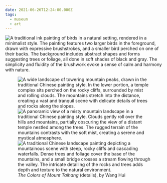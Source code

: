 ```yaml
---
date: 2021-06-26T12:24:00.000Z
tags:
  - museum
  - art
---
```

![A traditional ink painting of birds in a natural setting, rendered in a minimalist style. The painting features two larger birds in the foreground, drawn with expressive brushstrokes, and a smaller bird perched on one of their backs. The background includes abstract shapes and forms suggesting trees or foliage, all done in soft shades of black and gray. The simplicity and fluidity of the brushwork evoke a sense of calm and harmony with nature.](../../assets/art/20210626-birds-in-lotus-pond.jpg "<i>Birds in a lotus pond</i>, by Bada Shanren")

<figure>
  <div className="flex flex-col gap-6">
    <img src="../../assets/art/20210626-mount-taihang-1.jpg" alt="A wide landscape of towering mountain peaks, drawn in the traditional Chinese painting style. In the lower portion, a temple complex sits perched on the rocky cliffs, surrounded by mist and rolling clouds. The mountains stretch into the distance, creating a vast and tranquil scene with delicate details of trees and rocks along the slopes." />
    <img src="../../assets/art/20210626-mount-taihang-2.jpg" alt="A panoramic view of a misty mountain landscape in a traditional Chinese painting style. Clouds gently roll over the hills and mountains, partially obscuring the view of a distant temple nestled among the trees. The rugged terrain of the mountains contrasts with the soft mist, creating a serene and mystical atmosphere." />
    <img src="../../assets/art/20210626-mount-taihang-3.jpg" alt="A traditional Chinese landscape painting depicting a mountainous scene with steep, rocky cliffs and cascading waterfalls. Dense trees and foliage cover the base of the mountains, and a small bridge crosses a stream flowing through the valley. The intricate detailing of the rocks and trees adds depth and texture to the natural environment." />
  </div>
  <figcaption><i>The Colors of Mount Taihang</i> (details), by Wang Hui</figcaption>
</figure>